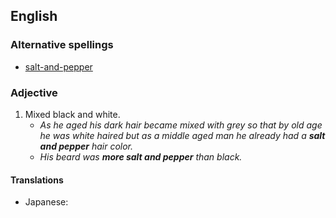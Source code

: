 ==English==

===Alternative spellings===
* [[salt-and-pepper]]

===Adjective===
{{en-adj|pos=[[salt]] and [[pepper]]}}

# Mixed black and white.
#* ''As he aged his dark hair became mixed with grey so that by old age he was white haired but as a middle aged man he already had a '''salt and pepper''' hair color.''
#* ''His beard was '''more salt and pepper''' than black.''

====Translations====
{{trans-top|mixed black and white}}
* Japanese: {{term|ごま塩||sesame and salt|tr=ごましお, goma shio|sc=Jpan|lang=ja}}
{{trans-mid}}
{{trans-bottom}}